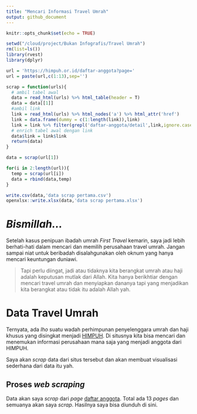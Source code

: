 ```yaml
---
title: "Mencari Informasi Travel Umrah"
output: github_document
---
```


```r
knitr::opts_chunk$set(echo = TRUE)
```

```r
setwd("/cloud/project/Bukan Infografis/Travel Umrah")
rm(list=ls())
library(rvest)
library(dplyr)

url = 'https://himpuh.or.id/daftar-anggota?page='
url = paste(url,c(1:13),sep='')

scrap = function(urls){
  # ambil tabel awal
  data = read_html(urls) %>% html_table(header = T)
  data = data[[1]]
  #ambil link
  link = read_html(urls) %>% html_nodes('a') %>% html_attr('href')
  link = data.frame(dummy = c(1:length(link)),link)
  link = link %>% filter(grepl('daftar-anggota/detail',link,ignore.case = T))
  # enrich tabel awal dengan link
  data$link = link$link
  return(data)
}

data = scrap(url[1])

for(i in 2:length(url)){
  temp = scrap(url[i])
  data = rbind(data,temp)
}

write.csv(data,'data scrap pertama.csv')
openxlsx::write.xlsx(data,'data scrap pertama.xlsx')
```

# _Bismillah..._

Setelah kasus penipuan ibadah umrah _First Travel_ kemarin, saya jadi lebih berhati-hati dalam mencari dan memilih perusahaan travel umrah. Jangan sampai niat untuk beribadah disalahgunakan oleh oknum yang hanya mencari keuntungan duniawi.

> Tapi perlu diingat, jadi atau tidaknya kita berangkat umrah atau haji adalah keputusan mutlak dari Allah. Kita hanya berikhtiar dengan mencari travel umrah dan menyiapkan dananya tapi yang menjadikan kita berangkat atau tidak itu adalah Allah yah.

# Data Travel Umrah

Ternyata, ada _lho_ suatu wadah perhimpunan penyelenggara umrah dan haji khusus yang disingkat menjadi [HIMPUH](https://himpuh.or.id/). Di situsnya kita bisa mencari dan menemukan informasi perusahaan mana saja yang menjadi anggota dari HIMPUH.

Saya akan _scrap_ data dari situs tersebut dan akan membuat visualisasi sederhana dari data itu yah.

## Proses _web scraping_

Data akan saya _scrap_ dari _page_ [daftar anggota](https://himpuh.or.id/daftar-anggota?page=1). Total ada 13 _pages_ dan semuanya akan saya _scrap_. Hasilnya saya bisa diunduh di sini. 